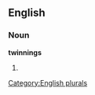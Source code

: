
==English==

===Noun===
'''twinnings'''

# {{plural of|[[twinning]]}}

[[Category:English plurals]]
